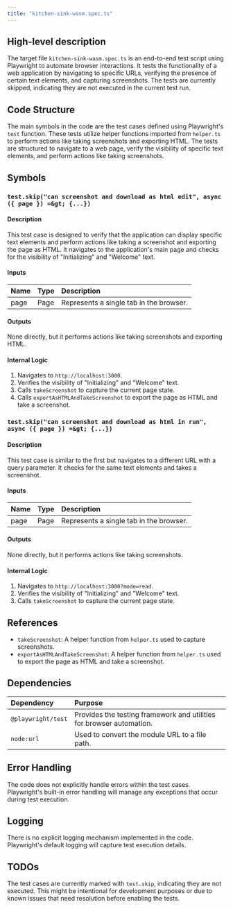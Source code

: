 ```yaml
---
title: "kitchen-sink-wasm.spec.ts"
---
```


## High-level description

The target file `kitchen-sink-wasm.spec.ts` is an end-to-end test script using Playwright to automate browser interactions. It tests the functionality of a web application by navigating to specific URLs, verifying the presence of certain text elements, and capturing screenshots. The tests are currently skipped, indicating they are not executed in the current test run.

## Code Structure

The main symbols in the code are the test cases defined using Playwright's `test` function. These tests utilize helper functions imported from `helper.ts` to perform actions like taking screenshots and exporting HTML. The tests are structured to navigate to a web page, verify the visibility of specific text elements, and perform actions like taking screenshots.

## Symbols

### `test.skip("can screenshot and download as html edit", async ({ page }) =&gt; {...})`
#### Description
This test case is designed to verify that the application can display specific text elements and perform actions like taking a screenshot and exporting the page as HTML. It navigates to the application's main page and checks for the visibility of "Initializing" and "Welcome" text.

#### Inputs
| Name | Type | Description |
|:-----|:-----|:------------|
| page | Page | Represents a single tab in the browser. |

#### Outputs
None directly, but it performs actions like taking screenshots and exporting HTML.

#### Internal Logic
1. Navigates to `http://localhost:3000`.
2. Verifies the visibility of "Initializing" and "Welcome" text.
3. Calls `takeScreenshot` to capture the current page state.
4. Calls `exportAsHTMLAndTakeScreenshot` to export the page as HTML and take a screenshot.

### `test.skip("can screenshot and download as html in run", async ({ page }) =&gt; {...})`
#### Description
This test case is similar to the first but navigates to a different URL with a query parameter. It checks for the same text elements and takes a screenshot.

#### Inputs
| Name | Type | Description |
|:-----|:-----|:------------|
| page | Page | Represents a single tab in the browser. |

#### Outputs
None directly, but it performs actions like taking screenshots.

#### Internal Logic
1. Navigates to `http://localhost:3000?mode=read`.
2. Verifies the visibility of "Initializing" and "Welcome" text.
3. Calls `takeScreenshot` to capture the current page state.

## References

- `takeScreenshot`: A helper function from `helper.ts` used to capture screenshots.
- `exportAsHTMLAndTakeScreenshot`: A helper function from `helper.ts` used to export the page as HTML and take a screenshot.

## Dependencies

| Dependency | Purpose |
|:-----------|:--------|
| `@playwright/test` | Provides the testing framework and utilities for browser automation. |
| `node:url` | Used to convert the module URL to a file path. |

## Error Handling

The code does not explicitly handle errors within the test cases. Playwright's built-in error handling will manage any exceptions that occur during test execution.

## Logging

There is no explicit logging mechanism implemented in the code. Playwright's default logging will capture test execution details.

## TODOs

The test cases are currently marked with `test.skip`, indicating they are not executed. This might be intentional for development purposes or due to known issues that need resolution before enabling the tests.